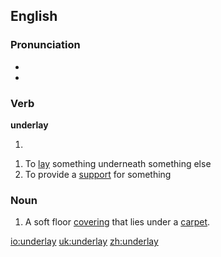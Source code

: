 ==English==

===Pronunciation===
* {{IPA|/ʌndəɻ'leɪ/}}
* {{rhymes|eɪ}}

===Verb===
'''underlay'''

# {{past tense of| to [[underlie]]}}

{{en-verb|underlays|underlaying|underlaid}}

# To [[lay]] something underneath something else
# To provide a [[support]] for something

===Noun===
{{en-noun}}

# A soft floor [[covering]] that lies under a [[carpet]].

[[io:underlay]]
[[uk:underlay]]
[[zh:underlay]]
